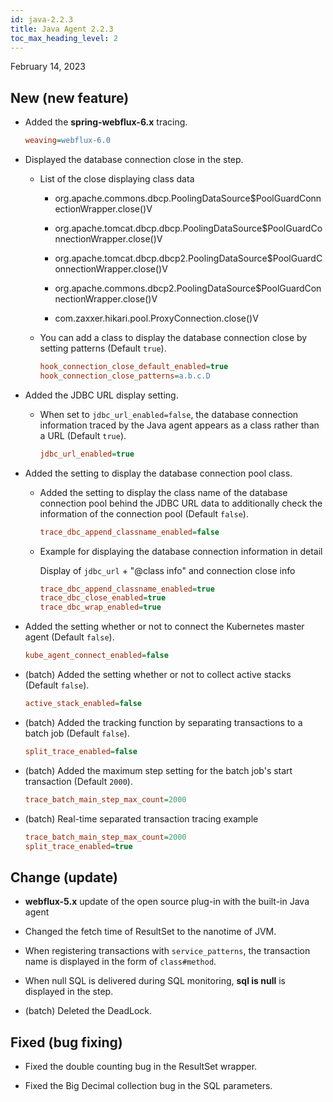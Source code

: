 ```yaml
---
id: java-2.2.3
title: Java Agent 2.2.3
toc_max_heading_level: 2
---
```


February 14, 2023

## <Status>New</Status> (new feature)

-   Added the **spring-webflux-6.x** tracing.

    ```ini title='whatap.conf'
    weaving=webflux-6.0
    ```

-   Displayed the database connection close in the step.

    -   List of the close displaying class data

        -   org.apache.commons.dbcp.PoolingDataSource$PoolGuardConnectionWrapper.close()V

        -   org.apache.tomcat.dbcp.dbcp.PoolingDataSource$PoolGuardConnectionWrapper.close()V

        -   org.apache.tomcat.dbcp.dbcp2.PoolingDataSource$PoolGuardConnectionWrapper.close()V

        -   org.apache.commons.dbcp2.PoolingDataSource$PoolGuardConnectionWrapper.close()V

        -   com.zaxxer.hikari.pool.ProxyConnection.close()V

    -   You can add a class to display the database connection close by setting patterns (Default `true`).

        ```ini title='whatap.conf'
        hook_connection_close_default_enabled=true
        hook_connection_close_patterns=a.b.c.D
        ```

-   Added the JDBC URL display setting.

    -   When set to `jdbc_url_enabled=false`, the database connection information traced by the Java agent appears as a class rather than a URL (Default `true`).

        ```ini title='whatap.conf'
        jdbc_url_enabled=true
        ```

-   Added the setting to display the database connection pool class.

    -   Added the setting to display the class name of the database connection pool behind the JDBC URL data to additionally check the information of the connection pool (Default `false`).

        ```ini title='whatap.conf'
        trace_dbc_append_classname_enabled=false
        ```

    -   Example for displaying the database connection information in detail

        Display of `jdbc_url` + "@class info" and connection close info

        ```ini title='whatap.conf'
        trace_dbc_append_classname_enabled=true
        trace_dbc_close_enabled=true
        trace_dbc_wrap_enabled=true
        ```

-   Added the setting whether or not to connect the Kubernetes master agent (Default `false`).

    ```ini title='whatap.conf'
    kube_agent_connect_enabled=false
    ```

-   (batch) Added the setting whether or not to collect active stacks (Default `false`).

    ```ini title='whatap.conf'
    active_stack_enabled=false
    ```

-   (batch) Added the tracking function by separating transactions to a batch job (Default `false`).

    ```ini title='whatap.conf'
    split_trace_enabled=false
    ```

-   (batch) Added the maximum step setting for the batch job's start transaction (Default `2000`).

    ```ini title='whatap.conf'
    trace_batch_main_step_max_count=2000
    ```

-   (batch) Real-time separated transaction tracing example
    ```ini title='whatap.conf'
    trace_batch_main_step_max_count=2000
    split_trace_enabled=true
    ```

## <Status>Change</Status> (update)

-   **webflux-5.x** update of the open source plug-in with the built-in Java agent

-   Changed the fetch time of ResultSet to the nanotime of JVM.

-   When registering transactions with `service_patterns`, the transaction name is displayed in the form of `class#method`.

-   When null SQL is delivered during SQL monitoring, **sql is null** is displayed in the step.

-   (batch) Deleted the DeadLock.

## <Status>Fixed</Status> (bug fixing)

-   Fixed the double counting bug in the ResultSet wrapper.

-   Fixed the Big Decimal collection bug in the SQL parameters.
